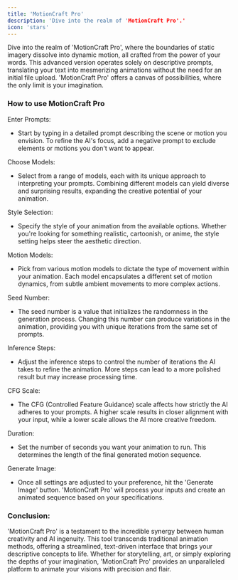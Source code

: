 ```yaml
---
title: 'MotionCraft Pro'
description: 'Dive into the realm of 'MotionCraft Pro'.'
icon: 'stars'
---
```


Dive into the realm of 'MotionCraft Pro', where the boundaries of static imagery dissolve into dynamic motion, all crafted from the power of your words. This advanced version operates solely on descriptive prompts, translating your text into mesmerizing animations without the need for an initial file upload. 'MotionCraft Pro' offers a canvas of possibilities, where the only limit is your imagination.

### **How to use MotionCraft Pro**

Enter Prompts:

*   Start by typing in a detailed prompt describing the scene or motion you envision. To refine the AI's focus, add a negative prompt to exclude elements or motions you don't want to appear.
    

Choose Models:

*   Select from a range of models, each with its unique approach to interpreting your prompts. Combining different models can yield diverse and surprising results, expanding the creative potential of your animation.
    

Style Selection:

*   Specify the style of your animation from the available options. Whether you're looking for something realistic, cartoonish, or anime, the style setting helps steer the aesthetic direction.
    

Motion Models:

*   Pick from various motion models to dictate the type of movement within your animation. Each model encapsulates a different set of motion dynamics, from subtle ambient movements to more complex actions.
    

Seed Number:

*   The seed number is a value that initializes the randomness in the generation process. Changing this number can produce variations in the animation, providing you with unique iterations from the same set of prompts.
    

Inference Steps:

*   Adjust the inference steps to control the number of iterations the AI takes to refine the animation. More steps can lead to a more polished result but may increase processing time.
    

CFG Scale:

*   The CFG (Controlled Feature Guidance) scale affects how strictly the AI adheres to your prompts. A higher scale results in closer alignment with your input, while a lower scale allows the AI more creative freedom.
    

Duration:

*   Set the number of seconds you want your animation to run. This determines the length of the final generated motion sequence.
    

Generate Image:

*   Once all settings are adjusted to your preference, hit the 'Generate Image' button. 'MotionCraft Pro' will process your inputs and create an animated sequence based on your specifications.
    

### **Conclusion:**

'MotionCraft Pro' is a testament to the incredible synergy between human creativity and AI ingenuity. This tool transcends traditional animation methods, offering a streamlined, text-driven interface that brings your descriptive concepts to life. Whether for storytelling, art, or simply exploring the depths of your imagination, 'MotionCraft Pro' provides an unparalleled platform to animate your visions with precision and flair.